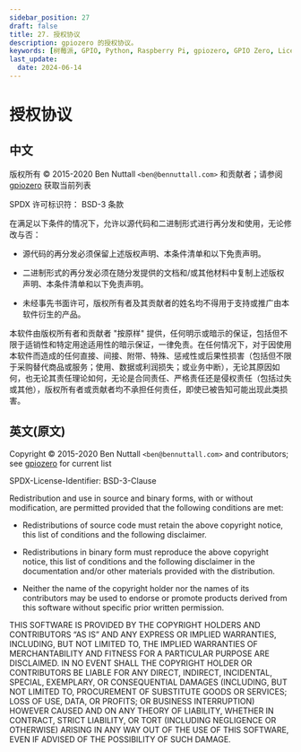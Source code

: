 ```yaml
---
sidebar_position: 27
draft: false
title: 27. 授权协议
description: gpiozero 的授权协议。
keywords: [树莓派, GPIO, Python, Raspberry Pi, gpiozero, GPIO Zero, License, 授权协议]
last_update: 
  date: 2024-06-14
---
```


# 授权协议

## 中文

版权所有 © 2015-2020 Ben Nuttall `<ben@bennuttall.com>` 和贡献者；请参阅 [gpiozero](https://gpiozero.readthedocs.io/en/latest/index.html) 获取当前列表

SPDX 许可标识符： BSD-3 条款

在满足以下条件的情况下，允许以源代码和二进制形式进行再分发和使用，无论修改与否：

- 源代码的再分发必须保留上述版权声明、本条件清单和以下免责声明。

- 二进制形式的再分发必须在随分发提供的文档和/或其他材料中复制上述版权声明、本条件清单和以下免责声明。

- 未经事先书面许可，版权所有者及其贡献者的姓名均不得用于支持或推广由本软件衍生的产品。

本软件由版权所有者和贡献者 "按原样" 提供，任何明示或暗示的保证，包括但不限于适销性和特定用途适用性的暗示保证，一律免责。在任何情况下，对于因使用本软件而造成的任何直接、间接、附带、特殊、惩戒性或后果性损害（包括但不限于采购替代商品或服务；使用、数据或利润损失；或业务中断），无论其原因如何，也无论其责任理论如何，无论是合同责任、严格责任还是侵权责任（包括过失或其他），版权所有者或贡献者均不承担任何责任，即使已被告知可能出现此类损害。

## 英文(原文)

Copyright © 2015-2020 Ben Nuttall `<ben@bennuttall.com>` and contributors; see [gpiozero](https://gpiozero.readthedocs.io/en/latest/index.html) for current list

SPDX-License-Identifier: BSD-3-Clause

Redistribution and use in source and binary forms, with or without modification, are permitted provided that the following conditions are met:

- Redistributions of source code must retain the above copyright notice, this list of conditions and the following disclaimer.

- Redistributions in binary form must reproduce the above copyright notice, this list of conditions and the following disclaimer in the documentation and/or other materials provided with the distribution.

- Neither the name of the copyright holder nor the names of its contributors may be used to endorse or promote products derived from this software without specific prior written permission.

THIS SOFTWARE IS PROVIDED BY THE COPYRIGHT HOLDERS AND CONTRIBUTORS “AS IS” AND ANY EXPRESS OR IMPLIED WARRANTIES, INCLUDING, BUT NOT LIMITED TO, THE IMPLIED WARRANTIES OF MERCHANTABILITY AND FITNESS FOR A PARTICULAR PURPOSE ARE DISCLAIMED. IN NO EVENT SHALL THE COPYRIGHT HOLDER OR CONTRIBUTORS BE LIABLE FOR ANY DIRECT, INDIRECT, INCIDENTAL, SPECIAL, EXEMPLARY, OR CONSEQUENTIAL DAMAGES (INCLUDING, BUT NOT LIMITED TO, PROCUREMENT OF SUBSTITUTE GOODS OR SERVICES; LOSS OF USE, DATA, OR PROFITS; OR BUSINESS INTERRUPTION) HOWEVER CAUSED AND ON ANY THEORY OF LIABILITY, WHETHER IN CONTRACT, STRICT LIABILITY, OR TORT (INCLUDING NEGLIGENCE OR OTHERWISE) ARISING IN ANY WAY OUT OF THE USE OF THIS SOFTWARE, EVEN IF ADVISED OF THE POSSIBILITY OF SUCH DAMAGE.

<Normal />